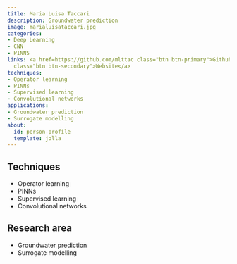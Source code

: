 ```yaml
---
title: Maria Luisa Taccari
description: Groundwater prediction
image: marialuisataccari.jpg
categories:
- Deep Learning
- CNN
- PINNS
links: <a href=https://github.com/mlttac class="btn btn-primary">Github</a><a href=https://eps.leeds.ac.uk/civil-engineering/pgr/8539/maria-luisa
  class="btn btn-secondary">Website</a>
techniques:
- Operator learning
- PINNs
- Supervised learning
- Convolutional networks
applications:
- Groundwater prediction
- Surrogate modelling
about:
  id: person-profile
  template: jolla
---
```

   
:::{#person-profile}
:::
   
##
## Techniques
   
- Operator learning
- PINNs
- Supervised learning
- Convolutional networks
   
##
## Research area
   
- Groundwater prediction
- Surrogate modelling
